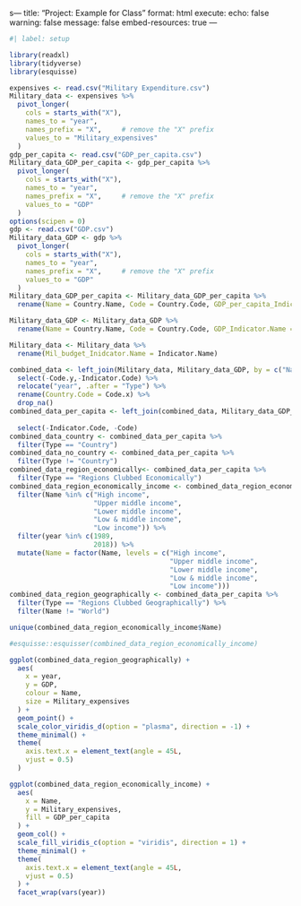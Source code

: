 s---
title: "Project: Example for Class"
format: html
execute: 
  echo: false
  warning: false
  message: false
embed-resources: true
---

```r
#| label: setup

library(readxl) 
library(tidyverse)
library(esquisse)
```

```r
expensives <- read.csv("Military Expenditure.csv")
Military_data <- expensives %>%
  pivot_longer(
    cols = starts_with("X"),
    names_to = "year",
    names_prefix = "X",     # remove the "X" prefix
    values_to = "Military_expensives"
  )
gdp_per_capita <- read.csv("GDP_per_capita.csv")
Military_data_GDP_per_capita <- gdp_per_capita %>%
  pivot_longer(
    cols = starts_with("X"),
    names_to = "year",
    names_prefix = "X",     # remove the "X" prefix
    values_to = "GDP"
  )
options(scipen = 0)
gdp <- read.csv("GDP.csv")
Military_data_GDP <- gdp %>%
  pivot_longer(
    cols = starts_with("X"),
    names_to = "year",
    names_prefix = "X",     # remove the "X" prefix
    values_to = "GDP"
  )
Military_data_GDP_per_capita <- Military_data_GDP_per_capita %>%
  rename(Name = Country.Name, Code = Country.Code, GDP_per_capita_Indicator.Name = Indicator.Name, GDP_per_capita = GDP)

Military_data_GDP <- Military_data_GDP %>%
  rename(Name = Country.Name, Code = Country.Code, GDP_Indicator.Name = Indicator.Name)

Military_data <- Military_data %>%
  rename(Mil_budget_Inidcator.Name = Indicator.Name)
```

```r
combined_data <- left_join(Military_data, Military_data_GDP, by = c("Name", "year")) %>%
  select(-Code.y,-Indicator.Code) %>%
  relocate("year", .after = "Type") %>%
  rename(Country.Code = Code.x) %>%
  drop_na()
combined_data_per_capita <- left_join(combined_data, Military_data_GDP_per_capita, by = c("Name",
                                                                                          "year")) %>%
  select(-Indicator.Code, -Code)
combined_data_country <- combined_data_per_capita %>%
  filter(Type == "Country")
combined_data_no_country <- combined_data_per_capita %>%
  filter(Type != "Country")
combined_data_region_economically<- combined_data_per_capita %>%
  filter(Type == "Regions Clubbed Economically")
combined_data_region_economically_income <- combined_data_region_economically %>%
  filter(Name %in% c("High income",
                     "Upper middle income",
                     "Lower middle income",
                     "Low & middle income",
                     "Low income")) %>%
  filter(year %in% c(1989,
                     2018)) %>%
  mutate(Name = factor(Name, levels = c("High income", 
                                        "Upper middle income", 
                                        "Lower middle income", 
                                        "Low & middle income", 
                                        "Low income")))
combined_data_region_geographically <- combined_data_per_capita %>%
  filter(Type == "Regions Clubbed Geographically") %>%
  filter(Name != "World")
```

```r
unique(combined_data_region_economically_income$Name)
```

```r
#esquisse::esquisser(combined_data_region_economically_income)
```

```r
ggplot(combined_data_region_geographically) +
  aes(
    x = year,
    y = GDP,
    colour = Name,
    size = Military_expensives
  ) +
  geom_point() +
  scale_color_viridis_d(option = "plasma", direction = -1) +
  theme_minimal() +
  theme(
    axis.text.x = element_text(angle = 45L,
    vjust = 0.5)
  )
```

```r
ggplot(combined_data_region_economically_income) +
  aes(
    x = Name,
    y = Military_expensives,
    fill = GDP_per_capita
  ) +
  geom_col() +
  scale_fill_viridis_c(option = "viridis", direction = 1) +
  theme_minimal() +
  theme(
    axis.text.x = element_text(angle = 45L,
    vjust = 0.5)
  ) +
  facet_wrap(vars(year))

```
